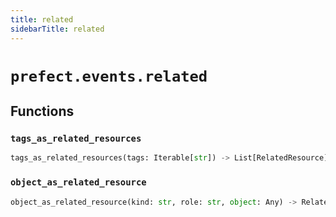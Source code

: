 ```yaml
---
title: related
sidebarTitle: related
---
```


# `prefect.events.related`

## Functions

### `tags_as_related_resources` <sup><a href="https://github.com/prefecthq/prefect/blob/main/src/prefect/events/related.py#L34"><Icon icon="github" size="14" /></a></sup>

```python
tags_as_related_resources(tags: Iterable[str]) -> List[RelatedResource]
```

### `object_as_related_resource` <sup><a href="https://github.com/prefecthq/prefect/blob/main/src/prefect/events/related.py#L46"><Icon icon="github" size="14" /></a></sup>

```python
object_as_related_resource(kind: str, role: str, object: Any) -> RelatedResource
```
